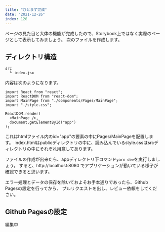 ```yaml
---
title: "ひとまず完成"
date: "2021-12-26"
index: 120
---
```


ページの見た目と大体の機能が完成したので、Storybook上ではなく実際のページとして表示してみましょう。
次のファイルを作成します。

## ディレクトリ構造

```
src
  └ index.jsx
```

内容は次のようになります。
```
import React from "react";
import ReactDOM from "react-dom";
import MainPage from "./components/Pages/MainPage";
import "./style.css";

ReactDOM.render(
  <MainPage />,
  document.getElementById("app")
);
```

これはhtmlファイル内のid="app"の要素の中にPages/MainPageを配置します。
index.htmlはpublicディレクトリの中に、読み込んでいるstyle.cssはsrcディレクトリの中にそれぞれ用意してあります。

ファイルの作成が出来たら、appディレクトリ下コマンド`yarn dev`を実行しましょう。
すると、http://localhost:8080 でアプリケーションが動いている様子が確認できると思います。

エラー処理とデータの保存を除いておよそお手本通りであったら、Github Pagesの設定を行ってから、
プルリクエストを出し、レビュー依頼をしてください。

## Github Pagesの設定

編集中
